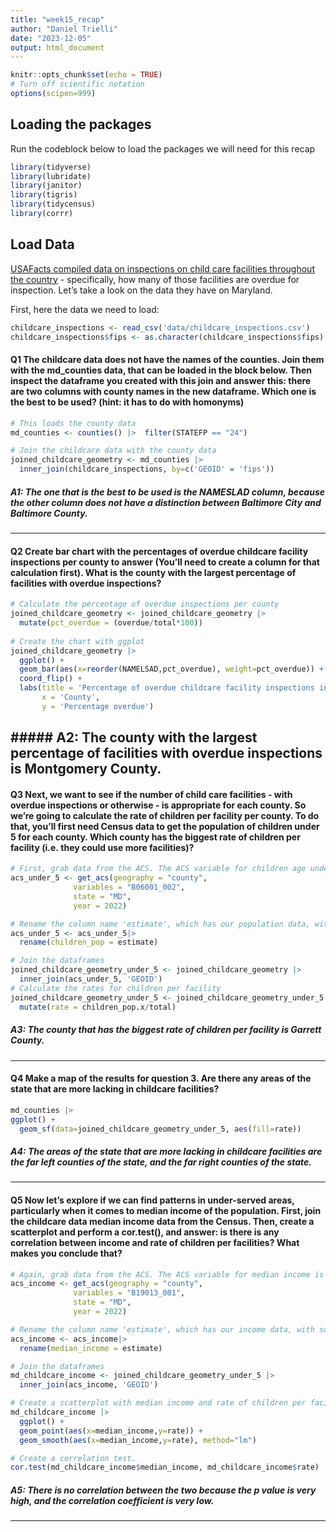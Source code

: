 ```yaml
---
title: "week15_recap"
author: "Daniel Trielli"
date: "2023-12-05"
output: html_document
---
```


```r
knitr::opts_chunk$set(echo = TRUE)
# Turn off scientific notation
options(scipen=999)
```

## Loading the packages

Run the codeblock below to load the packages we will need for this recap

```r
library(tidyverse)
library(lubridate)
library(janitor)
library(tigris)
library(tidycensus)
library(corrr)
```

## Load Data

[USAFacts compiled data on inspections on child care facilities throughout the country](https://usafacts.org/data-projects/childcare-inspections) - specifically, how many of those facilities are overdue for inspection. Let's take a look on the data they have on Maryland.

First, here the data we need to load:

```r
childcare_inspections <- read_csv('data/childcare_inspections.csv')
childcare_inspections$fips <- as.character(childcare_inspections$fips)
```

#### **Q1** The childcare data does not have the names of the counties. Join them with the md_counties data, that can be loaded in the block below. Then inspect the dataframe you created with this join and answer this: there are two columns with county names in the new dataframe. Which one is the best to be used? (hint: it has to do with homonyms)

```r
# This loads the county data
md_counties <- counties() |>  filter(STATEFP == "24")
```

```r
# Join the childcare data with the county data 
joined_childcare_geometry <- md_counties |>
  inner_join(childcare_inspections, by=c('GEOID' = 'fips'))
```

##### A1: The one that is the best to be used is the NAMESLAD column, because the other column does not have a distinction between Baltimore City and Baltimore County.

------------------------------------------------------------------------

#### **Q2** Create bar chart with the percentages of overdue childcare facility inspections per county to answer (You'll need to create a column for that calculation first). What is the county with the largest percentage of facilities with overdue inspections?

```r
# Calculate the percentage of overdue inspections per county
joined_childcare_geometry <- joined_childcare_geometry |>
  mutate(pct_overdue = (overdue/total*100))
         
# Create the chart with ggplot
joined_childcare_geometry |>
  ggplot() +
  geom_bar(aes(x=reorder(NAMELSAD,pct_overdue), weight=pct_overdue)) +
  coord_flip() +
  labs(title = 'Percentage of overdue childcare facility inspections in MD', 
       x = 'County',
       y = 'Percentage overdue')
```

## \##### **A2:** The county with the largest percentage of facilities with overdue inspections is Montgomery County.

#### **Q3** Next, we want to see if the number of child care facilities - with overdue inspections or otherwise - is appropriate for each county. So we're going to calculate the rate of children per facility per county. To do that, you'll first need Census data to get the population of children under 5 for each county. Which county has the biggest rate of children per facility (i.e. they could use more facilities)?

```r
# First, grab data from the ACS. The ACS variable for children age under 5 is B06001_002 We want 2022 data.
acs_under_5 <- get_acs(geography = "county",
              variables = "B06001_002",
              state = "MD",
              year = 2022)
```

```r
# Rename the column name 'estimate', which has our population data, with something more useful, like 'children_pop'
acs_under_5 <- acs_under_5|>
  rename(children_pop = estimate)
```

```r
# Join the dataframes
joined_childcare_geometry_under_5 <- joined_childcare_geometry |>
  inner_join(acs_under_5, 'GEOID')
# Calculate the rates for children per facility
joined_childcare_geometry_under_5 <- joined_childcare_geometry_under_5 |> 
  mutate(rate = children_pop.x/total)
```

##### **A3: The county that has the biggest rate of children per facility is Garrett County.**

------------------------------------------------------------------------

#### **Q4** Make a map of the results for question 3. Are there any areas of the state that are more lacking in childcare facilities?

```r
md_counties |>
ggplot() +
  geom_sf(data=joined_childcare_geometry_under_5, aes(fill=rate)) 
```

##### **A4**: The areas of the state that are more lacking in childcare facilities are the far left counties of the state, and the far right counties of the state.

------------------------------------------------------------------------

#### **Q5** Now let's explore if we can find patterns in under-served areas, particularly when it comes to median income of the population. First, join the childcare data median income data from the Census. Then, create a scatterplot and perform a cor.test(), and answer: is there is any correlation between income and rate of children per facilities? What makes you conclude that?

```r
# Again, grab data from the ACS. The ACS variable for median income is B19013_001. We want 2022 data again.
acs_income <- get_acs(geography = "county",
              variables = "B19013_001",
              state = "MD",
              year = 2022)
```

```r
# Rename the column name 'estimate', which has our income data, with something more useful, like 'median_income'
acs_income <- acs_income|>
  rename(median_income = estimate)
```

```r
# Join the dataframes
md_childcare_income <- joined_childcare_geometry_under_5 |>
  inner_join(acs_income, 'GEOID')
```

```r
# Create a scatterplot with median income and rate of children per facility
md_childcare_income |>
  ggplot() +
  geom_point(aes(x=median_income,y=rate)) +
  geom_smooth(aes(x=median_income,y=rate), method="lm")
```

```r
# Create a correlation test.
cor.test(md_childcare_income$median_income, md_childcare_income$rate)
```

##### A5: There is no correlation between the two because the p value is very high, and the correlation coefficient is very low.

------------------------------------------------------------------------
